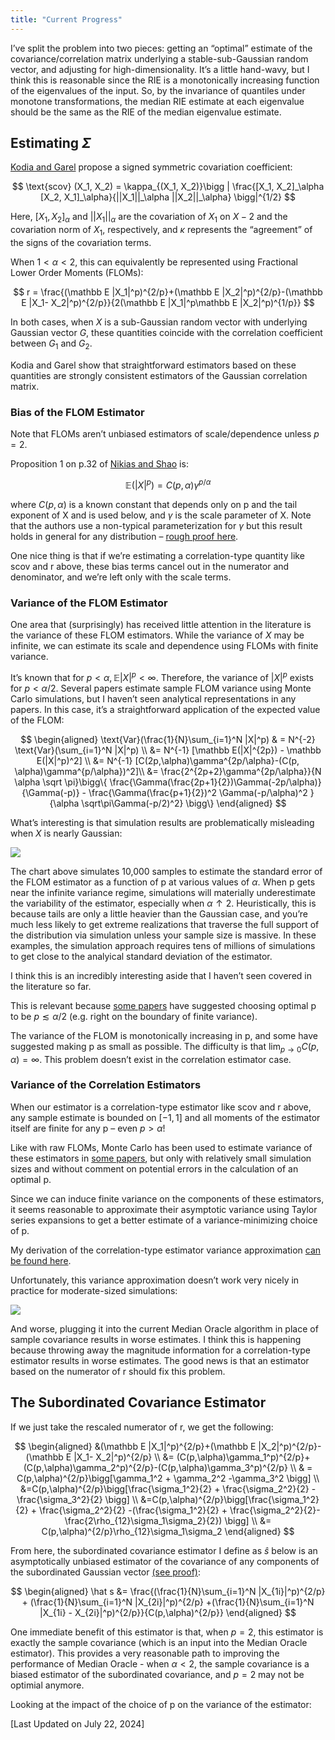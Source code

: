 ```yaml
---
title: "Current Progress"
---
```


I've split the problem into two pieces: getting an "optimal" estimate of the covariance/correlation matrix underlying a stable-sub-Gaussian random vector, and adjusting for high-dimensionality. It's a little hand-wavy, but I think this is reasonable since the RIE is a monotonically increasing function of the eigenvalues of the input. So, by the invariance of quantiles under monotone transformations, the median RIE estimate at each eigenvalue should be the same as the RIE of the median eigenvalue estimate. 

## Estimating $\Sigma$

[Kodia and Garel](https://hal.science/hal-00951885) propose a signed symmetric covariation coefficient:

$$
\text{scov} (X_1, X_2) = \kappa_{(X_1, X_2)}\bigg | \frac{[X_1, X_2]_\alpha [X_2, X_1]_\alpha}{||X_1||_\alpha ||X_2||_\alpha} \bigg|^{1/2}
$$

Here, $[X_1, X_2]_\alpha$ and $||X_1||_\alpha$ are the covariation of $X_1$ on $X-2$ and the covariation norm of $X_1$, respectively, and $\kappa$ represents the "agreement" of the signs of the covariation terms.

When $1 < \alpha < 2$, this can equivalently be represented using Fractional Lower Order Moments (FLOMs):

$$
r = \frac{(\mathbb E |X_1|^p)^{2/p}+(\mathbb E |X_2|^p)^{2/p}-(\mathbb E |X_1- X_2|^p)^{2/p}}{2(\mathbb E |X_1|^p\mathbb E |X_2|^p)^{1/p}}
$$

In both cases, when $X$ is a sub-Gaussian random vector with underlying Gaussian vector $G$, these quantities coincide with the correlation coefficient between $G_1$ and $G_2$.

Kodia and Garel show that straightforward estimators based on these quantities are strongly consistent estimators of the Gaussian correlation matrix. 

### Bias of the FLOM Estimator

Note that FLOMs aren't unbiased estimators of scale/dependence unless $p=2$.

Proposition 1 on p.32 of [Nikias and Shao](https://catalyst.library.jhu.edu/permalink/01JHU_INST/t3c16/alma991014131159707861) is:

$$
\mathbb E(|X|^p) = C(p,\alpha)\gamma^{p/\alpha}
$$

where $C(p,\alpha)$ is a known constant that depends only on p and the tail exponent of X and is used below, and $\gamma$ is the scale parameter of X. Note that the authors use a non-typical parameterization for $\gamma$ but this result holds in general for any distribution -- [rough proof here](open_questions.qmd).

One nice thing is that if we're estimating a correlation-type quantity like scov and r above, these bias terms cancel out in the numerator and denominator, and we're left only with the scale terms.

### Variance of the FLOM Estimator

One area that (surprisingly) has received little attention in the literature is the variance of these FLOM estimators. While the variance of $X$ may be infinite, we can estimate its scale and dependence using FLOMs with finite variance. 

It's known that for $p<\alpha, \mathbb E |X|^p < \infty$. Therefore, the variance of $|X|^p$ exists for $p<\alpha/2$. Several papers estimate sample FLOM variance using Monte Carlo simulations, but I haven't seen analytical representations in any papers. In this case, it's a  straightforward application of the expected value of the FLOM:

$$
\begin{aligned}
\text{Var}(\frac{1}{N}\sum_{i=1}^N |X|^p) & = N^{-2} \text{Var}(\sum_{i=1}^N |X|^p) \\
&= N^{-1} [\mathbb E(|X|^{2p}) - \mathbb E(|X|^p)^2] \\
&= N^{-1} [C(2p,\alpha)\gamma^{2p/\alpha}-(C(p, \alpha)\gamma^{p/\alpha})^2]\\
 &= \frac{2^{2p+2}\gamma^{2p/\alpha}}{N \alpha \sqrt \pi}\bigg\{ \frac{\Gamma(\frac{2p+1}{2})\Gamma(-2p/\alpha)}{\Gamma(-p)} - \frac{\Gamma(\frac{p+1}{2})^2 \Gamma(-p/\alpha)^2 }{\alpha \sqrt\pi\Gamma(-p/2)^2} \bigg\}
\end{aligned}
$$

What's interesting is that simulation results are problematically misleading when $X$ is nearly Gaussian:

![](images/FLOM_simulated_vs_analytical_sd.png)

The chart above simulates 10,000 samples to estimate the standard error of the FLOM estimator as a function of p at various values of $\alpha$. When p gets near the infinite variance regime, simulations will materially underestimate the variability of the estimator, especially when $\alpha \uparrow 2$. Heuristically, this is because tails are only a little heavier than the Gaussian case, and you're much less likely to get extreme realizations that traverse the full support of the distribution via simulation unless your sample size is massive. In these examples, the simulation approach requires tens of millions of simulations to get close to the analyical standard deviation of the estimator. 

I think this is an incredibly interesting aside that I haven't seen covered in the literature so far.

This is relevant because [some papers](https://ieeexplore.ieee.org/document/8579596) have suggested choosing optimal p to be $p \lesssim \alpha/2$ (e.g. right on the boundary of finite variance).

The variance of the FLOM is monotonically increasing in p, and some have suggested making p as small as possible. The difficulty is that $\lim_{p \rightarrow 0} C(p, \alpha) = \infty$. This problem doesn't exist in the correlation estimator case.

### Variance of the Correlation Estimators

When our estimator is a correlation-type estimator like scov and r above, any sample estimate is bounded on $[-1,1]$ and all moments of the estimator itself are finite for any p -- even $p>\alpha$!

Like with raw FLOMs, Monte Carlo has been used to estimate variance of these estimators in [some papers](https://ieeexplore.ieee.org/document/1673451), but only with relatively small simulation sizes and without comment on potential errors in the calculation of an optimal p.

Since we can induce finite variance on the components of these estimators, it seems reasonable to approximate their asymptotic variance using Taylor series expansions to get a better estimate of a variance-minimizing choice of p.

My derivation of the correlation-type estimator variance approximation [can be found here](corr_variance_derivation.qmd).

Unfortunately, this variance approximation doesn't work very nicely in practice for moderate-sized simulations:

![](images/corr_simulated_vs_analytical_sd.png)

And worse, plugging it into the current Median Oracle algorithm in place of sample covariance results in worse estimates. I think this is happening because throwing away the magnitude information for a correlation-type estimator results in worse estimates. The good news is that an estimator based on the numerator of r should fix this problem.

## The Subordinated Covariance Estimator

If we just take the rescaled numerator of r, we get the following:

$$
\begin{aligned}
&(\mathbb E |X_1|^p)^{2/p}+(\mathbb E |X_2|^p)^{2/p}-(\mathbb E |X_1- X_2|^p)^{2/p} \\
&= (C(p,\alpha)\gamma_1^p)^{2/p}+(C(p,\alpha)\gamma_2^p)^{2/p}-(C(p,\alpha)\gamma_3^p)^{2/p}
 \\
& = C(p,\alpha)^{2/p}\bigg[\gamma_1^2 + \gamma_2^2 -\gamma_3^2 \bigg] \\
&=C(p,\alpha)^{2/p}\bigg[\frac{\sigma_1^2}{2} + \frac{\sigma_2^2}{2} -\frac{\sigma_3^2}{2}  \bigg] \\
&=C(p,\alpha)^{2/p}\bigg[\frac{\sigma_1^2}{2} + \frac{\sigma_2^2}{2} -(\frac{\sigma_1^2}{2} + \frac{\sigma_2^2}{2}-\frac{2\rho_{12}\sigma_1\sigma_2}{2}) \bigg] \\
&= C(p,\alpha)^{2/p}\rho_{12}\sigma_1\sigma_2
\end{aligned}
$$

From here, the subordinated covariance estimator I define as $\hat s$ below is an asymptotically unbiased estimator of the covariance of any components of the subordinated Gaussian vector [(see proof)](sce_derivation.qmd):

$$
\begin{aligned}
\hat s &= \frac{(\frac{1}{N}\sum_{i=1}^N |X_{1i}|^p)^{2/p} + (\frac{1}{N}\sum_{i=1}^N |X_{2i}|^p)^{2/p} +(\frac{1}{N}\sum_{i=1}^N |X_{1i} - X_{2i}|^p)^{2/p}}{C(p,\alpha)^{2/p}}
\end{aligned}
$$

One immediate benefit of this estimator is that, when $p=2$, this estimator is exactly the sample covariance (which is an input into the Median Oracle estimator). This provides a very reasonable path to improving the performance of Median Oracle - when $\alpha<2$, the sample covariance is a biased estimator of the subordinated covariance, and $p=2$ may not be optimial anymore.  

Looking at the impact of the choice of p on the variance of the estimator:

[Last Updated on July 22, 2024]